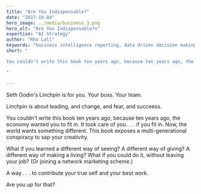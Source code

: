 ```yaml
---
title: "Are You Indispensable?"
date: "2017-10-04"
hero_image: ../media/business_3.png
hero_alt: "Are You Indispensable?n"
expertise: "AI Strategy"
author: "Rho Lall"
keywords: "business intelligence reporting, data driven decision making, data driven decisions, using data to make decisions"
short: "

You couldn't write this book ten years ago, because ten years ago, the economy wanted you to fit in. It took care of you . . . if you fit in.

"

---
```

Seth Godin's Linchpin is for you. Your boss. Your team.

Linchpin is about leading, and change, and fear, and succeess.

You couldn't write this book ten years ago, because ten years ago, the economy wanted you to fit in. It took care of you . . . if you fit in. Now, the world wants something different. This book exposes a multi-generational conspiracy to sap your creativity.

What if you learned a different way of seeing?
A different way of giving?
A different way of making a living?
What if you could do it, without leaving your job?
(Or joining a network marketing scheme.)

A way . . . to contribute your true self and your best work.

Are you up for that?